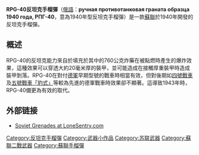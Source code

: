 {{expand|time=2015-11-15T20:37:53+00:00}}
{{unreferenced|time=2015-11-15T20:37:53+00:00}}
{{NoteTA
|G1=Military
|G2=長度單位
|G3=Firearms
}}
{{Infobox Weapon
|name=  RPG-40反坦克手榴彈<br />{{lang|en|ручная противотанковая граната образца 1940 года, РПГ-40}}
|image= [[File:Soviet_RPG-40_anti-tank_grenade.JPG|300px]]
|caption= 蘇聯的RPG-40反坦克手榴彈
|origin= {{flag|USSR}}
|type= 反坦克[[手榴彈|手榴彈]]
<!-- 種類選擇 -->
|is_ranged=
|is_bladed=
|is_explosive= YES
|is_artillery=
|is_vehicle=
|is_missile=
|is_UK=
<!-- 服役記錄 -->
|service= 1940年代
|used_by= {{flag|USSR}}及[[華沙公約組織|華沙公約組織]]國家
|wars= [[第二次世界大戰|第二次世界大戰]]<br/>[[繼續戰爭|繼續戰爭]]<br/>[[德蘇戰爭|德蘇戰爭]]<br/>[[日蘇戰爭|日蘇戰爭]]<br/>
<!-- 生產歷史 -->
|designer=
|design_date= 
|manufacturer=
|unit_cost=
|production_date=
|number=
|variants=
<!-- 基本規格 -->
|spec_label=
|weight= 1.22公斤
|length= 20公分
|part_length=
|width=
|height=
|diameter=
|wingspan=
|crew=
<!-- 爆炸物內填炸藥規格 -->
|filling= [[三硝基甲苯|TNT]]
|filling_weight= 0.612公斤
|detonation= 
|yield=
}}
'''RPG-40反坦克手榴彈'''（[[俄語|俄語]]：'''ручная противотанковая граната образца 1940 года, РПГ-40'''，意為1940年型反坦克手榴彈）是一款[[蘇聯|蘇聯]]於1940年開發的反坦克手榴彈。

== 概述 ==
RPG-40的反坦克能力來自於填充於其中的760公克炸藥在被點燃時產生的爆炸效果，這種效果可以穿透大約20毫米厚的裝甲，並可能造成在接觸厚重裝甲時造成裝甲剝落。RPG-40在對付[[德意志國防軍|德軍]]早期型號的戰車時相當有效，但對後期如[[四號戰車|四號戰車]]及[[豹式戰車|五號戰車「豹式」]]等較為先進的德軍戰車時效果卻不顯著。這導致1943年時，RPG-40備更為有效的{{le|RPG-43手榴弹|RPG-43|RPG-43}}取代。

== 外部链接 ==
* [http://www.lonesentry.com/articles/sovgrenades/index.html Soviet Grenades at LoneSentry.com]{{Wayback|url=http://www.lonesentry.com/articles/sovgrenades/index.html |date=20120726113155 }}
{{二戰蘇聯步兵槍械}}
[[Category:反坦克手榴彈|Category:反坦克手榴彈]]
[[Category:武器小作品|Category:武器小作品]]
[[Category:苏联武器|Category:苏联武器]]
[[Category:蘇聯二戰武器|Category:蘇聯二戰武器]]
[[Category:蘇聯手榴彈|Category:蘇聯手榴彈]]